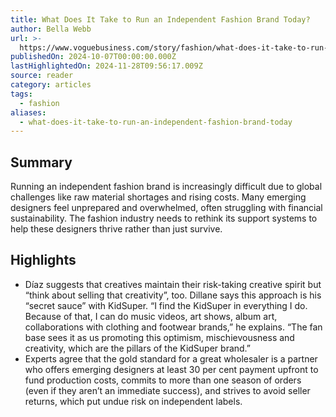```yaml
---
title: What Does It Take to Run an Independent Fashion Brand Today?
author: Bella Webb
url: >-
  https://www.voguebusiness.com/story/fashion/what-does-it-take-to-run-an-independent-fashion-brand-today-debunking-the-dream-survey?uID=58ba29f6592c24ef0bdefa76114a43982a806c17a289ed758a3b0794fe834435&utm_campaign=VB_NEWS_Kirsty_Mon_300924&utm_source=newsletter&utm_brand=vb&utm_mailing=VB_NEWS_DEBUNKING_Mon_071024&utm_medium=email&utm_term=VB_VogueBusiness
publishedOn: 2024-10-07T00:00:00.000Z
lastHighlightedOn: 2024-11-28T09:56:17.009Z
source: reader
category: articles
tags:
  - fashion
aliases:
  - what-does-it-take-to-run-an-independent-fashion-brand-today
---
```

## Summary

Running an independent fashion brand is increasingly difficult due to global challenges like raw material shortages and rising costs. Many emerging designers feel unprepared and overwhelmed, often struggling with financial sustainability. The fashion industry needs to rethink its support systems to help these designers thrive rather than just survive.

## Highlights
- Díaz suggests that creatives maintain their risk-taking creative spirit but “think about selling that creativity”, too. Dillane says this approach is his “secret sauce” with KidSuper. “I find the KidSuper in everything I do. Because of that, I can do music videos, art shows, album art, collaborations with clothing and footwear brands,” he explains. “The fan base sees it as us promoting this optimism, mischievousness and creativity, which are the pillars of the KidSuper brand.”
- Experts agree that the gold standard for a great wholesaler is a partner who offers emerging designers at least 30 per cent payment upfront to fund production costs, commits to more than one season of orders (even if they aren’t an immediate success), and strives to avoid seller returns, which put undue risk on independent labels.
